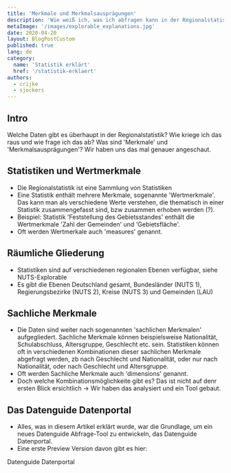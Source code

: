 ```yaml
---
title: 'Merkmale und Merkmalsausprägungen'
description: 'Wie weiß ich, was ich abfragen kann in der Regionalstatistik?'
metaImage: '/images/explorable_explanations.jpg'
date: 2020-04-20
layout: BlogPostCustom
published: true
lang: de
category:
  name: 'Statistik erklärt'
  href: '/statistik-erklaert'
authors:
  - crijke
  - sjockers
---
```



<Container maxWidth="lg">
  <BodyText>

## Intro

Welche Daten gibt es überhaupt in der Regionalstatistik? Wie kriege ich das raus und wie frage ich das ab?
Was sind 'Merkmale' und 'Merkmalsausprägungen'? Wir haben uns das mal genauer angeschaut.

## Statistiken und Wertmerkmale

- Die Regionalstatistik ist eine Sammlung von Statistiken
- Eine Statistik enthält mehrere Merkmale, sogenannte 'Wertmerkmale'. Das kann man als verschiedene Werte verstehen, die thematisch in einer Statistik zusammengefasst sind, bzw zusammen erhoben werden (?).
- Beispiel: Statistik 'Feststellung des Gebietsstandes' enthält die Wertmerkmale 'Zahl der Gemeinden' und 'Gebietsfläche'.
- Oft werden Wertmerkale auch 'measures' genannt.

<StatisticsTree />

## Räumliche Gliederung

- Statistiken sind auf verschiedenen regionalen Ebenen verfügbar, siehe NUTS-Explorable
- Es gibt die Ebenen Deutschland gesamt, Bundesländer (NUTS 1), Regierungsbezirke (NUTS 2), Kreise (NUTS 3) und Gemeinden (LAU)

## Sachliche Merkmale

- Die Daten sind weiter nach sogenannten 'sachlichen Merkmalen' aufgegliedert. Sachliche Merkmale können beispielsweise Nationalität,
  Schulabschluss, Altersgruppe, Geschlecht etc. sein. Statistiken können oft in verschiedenen Kombinationen dieser sachlichen Merkmale abgefragt werden,
  zb nach Geschlecht und Nationalität, oder nur nach Nationalität, oder nach Geschlecht und Altersgruppe.
- Oft werden Sachliche Merkmale auch 'dimensions' genannt.
- Doch welche Kombinationsmöglichkeite gibt es? Das ist nicht auf denr ersten Blick ersichtlich -> Wir haben das analysiert und ein Tool
  gebaut.

<DimensionExplorable />

## Das Datenguide Datenportal

- Alles, was in diesem Artikel erklärt wurde, war die Grundlage, um ein neues Datenguide Abfrage-Tool zu entwickeln,
  das Datenguide Datenportal.
- Eine erste Preview Version davon gibt es hier:

<ArrowLink href="https://preview.datengui.de/statistiken">
  Datenguide Datenportal
</ArrowLink>

  </BodyText>
</Container>
